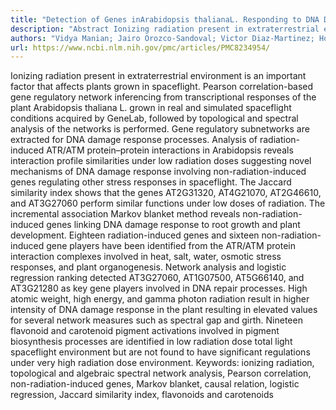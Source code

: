 ```yaml
---
title: "Detection of Genes inArabidopsis thalianaL. Responding to DNA Damage from Radiation and Other Stressors in Spaceflight"
description: "Abstract Ionizing radiation present in extraterrestrial environment is an important factor that affects plants grown in spaceflight. Pearson correlation-based gene regulatory network inferencing from ..."
authors: "Vidya Manian; Jairo Orozco-Sandoval; Victor Diaz-Martinez; Horst Zitzelsberger"
url: https://www.ncbi.nlm.nih.gov/pmc/articles/PMC8234954/
---
```


Ionizing radiation present in extraterrestrial environment is an important factor that affects plants grown in spaceflight. Pearson correlation-based gene regulatory network inferencing from transcriptional responses of the plant Arabidopsis thaliana L. grown in real and simulated spaceflight conditions acquired by GeneLab, followed by topological and spectral analysis of the networks is performed. Gene regulatory subnetworks are extracted for DNA damage response processes. Analysis of radiation-induced ATR/ATM protein–protein interactions in Arabidopsis reveals interaction profile similarities under low radiation doses suggesting novel mechanisms of DNA damage response involving non-radiation-induced genes regulating other stress responses in spaceflight. The Jaccard similarity index shows that the genes AT2G31320, AT4G21070, AT2G46610, and AT3G27060 perform similar functions under low doses of radiation. The incremental association Markov blanket method reveals non-radiation-induced genes linking DNA damage response to root growth and plant development. Eighteen radiation-induced genes and sixteen non-radiation-induced gene players have been identified from the ATR/ATM protein interaction complexes involved in heat, salt, water, osmotic stress responses, and plant organogenesis. Network analysis and logistic regression ranking detected AT3G27060, AT1G07500, AT5G66140, and AT3G21280 as key gene players involved in DNA repair processes. High atomic weight, high energy, and gamma photon radiation result in higher intensity of DNA damage response in the plant resulting in elevated values for several network measures such as spectral gap and girth. Nineteen flavonoid and carotenoid pigment activations involved in pigment biosynthesis processes are identified in low radiation dose total light spaceflight environment but are not found to have significant regulations under very high radiation dose environment. Keywords: ionizing radiation, topological and algebraic spectral network analysis, Pearson correlation, non-radiation-induced genes, Markov blanket, causal relation, logistic regression, Jaccard similarity index, flavonoids and carotenoids
